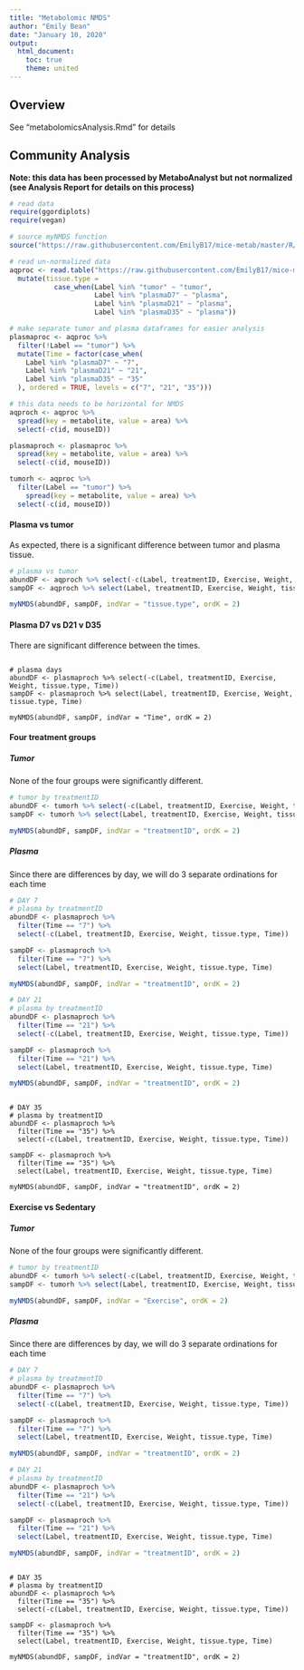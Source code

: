 ```yaml
---
title: "Metabolomic NMDS"
author: "Emily Bean"
date: "January 10, 2020"
output:
  html_document:
    toc: true
    theme: united
---
```


## Overview

See "metabolomicsAnalysis.Rmd" for details

## Community Analysis

**Note: this data has been processed by MetaboAnalyst but not normalized (see Analysis Report for details on this process)**

```r
# read data
require(ggordiplots)
require(vegan)

# source myNMDS function
source("https://raw.githubusercontent.com/EmilyB17/mice-metab/master/R/FUNCTIONmyNMDS.R")

# read un-normalized data
aqproc <- read.table("https://raw.githubusercontent.com/EmilyB17/mice-metab/master/data/aqueousCleanedNotNormalized.txt", header = TRUE, stringsAsFactors = TRUE) %>% 
  mutate(tissue.type =
           case_when(Label %in% "tumor" ~ "tumor",
                     Label %in% "plasmaD7" ~ "plasma",
                     Label %in% "plasmaD21" ~ "plasma",
                     Label %in% "plasmaD35" ~ "plasma"))

# make separate tumor and plasma dataframes for easier analysis 
plasmaproc <- aqproc %>% 
  filter(!Label == "tumor") %>% 
  mutate(Time = factor(case_when(
    Label %in% "plasmaD7" ~ "7",
    Label %in% "plasmaD21" ~ "21",
    Label %in% "plasmaD35" ~ "35"
  ), ordered = TRUE, levels = c("7", "21", "35")))

# this data needs to be horizontal for NMDS
aqproch <- aqproc %>% 
  spread(key = metabolite, value = area) %>% 
  select(-c(id, mouseID))

plasmaproch <- plasmaproc %>% 
  spread(key = metabolite, value = area) %>% 
  select(-c(id, mouseID))

tumorh <- aqproc %>% 
  filter(Label == "tumor") %>% 
    spread(key = metabolite, value = area) %>% 
  select(-c(id, mouseID))


```

#### Plasma vs tumor

As expected, there is a significant difference between tumor and plasma tissue.
```r

# plasma vs tumor
abundDF <- aqproch %>% select(-c(Label, treatmentID, Exercise, Weight, tissue.type))
sampDF <- aqproch %>% select(Label, treatmentID, Exercise, Weight, tissue.type)

myNMDS(abundDF, sampDF, indVar = "tissue.type", ordK = 2)

```

#### Plasma D7 vs D21 v D35

There are significant difference between the times.
```{#r}

# plasma days
abundDF <- plasmaproch %>% select(-c(Label, treatmentID, Exercise, Weight, tissue.type, Time))
sampDF <- plasmaproch %>% select(Label, treatmentID, Exercise, Weight, tissue.type, Time)

myNMDS(abundDF, sampDF, indVar = "Time", ordK = 2)

```

#### Four treatment groups

##### Tumor

None of the four groups were significantly different. 
```r
# tumor by treatmentID
abundDF <- tumorh %>% select(-c(Label, treatmentID, Exercise, Weight, tissue.type))
sampDF <- tumorh %>% select(Label, treatmentID, Exercise, Weight, tissue.type)

myNMDS(abundDF, sampDF, indVar = "treatmentID", ordK = 2)
```

##### Plasma

Since there are differences by day, we will do 3 separate ordinations for each time
```r

# DAY 7
# plasma by treatmentID
abundDF <- plasmaproch %>% 
  filter(Time == "7") %>% 
  select(-c(Label, treatmentID, Exercise, Weight, tissue.type, Time))

sampDF <- plasmaproch %>% 
  filter(Time == "7") %>% 
  select(Label, treatmentID, Exercise, Weight, tissue.type, Time)

myNMDS(abundDF, sampDF, indVar = "treatmentID", ordK = 2)
```

```r

# DAY 21
# plasma by treatmentID
abundDF <- plasmaproch %>% 
  filter(Time == "21") %>% 
  select(-c(Label, treatmentID, Exercise, Weight, tissue.type, Time))

sampDF <- plasmaproch %>% 
  filter(Time == "21") %>% 
  select(Label, treatmentID, Exercise, Weight, tissue.type, Time)

myNMDS(abundDF, sampDF, indVar = "treatmentID", ordK = 2)
```

```{#r}

# DAY 35
# plasma by treatmentID
abundDF <- plasmaproch %>% 
  filter(Time == "35") %>% 
  select(-c(Label, treatmentID, Exercise, Weight, tissue.type, Time))

sampDF <- plasmaproch %>% 
  filter(Time == "35") %>% 
  select(Label, treatmentID, Exercise, Weight, tissue.type, Time)

myNMDS(abundDF, sampDF, indVar = "treatmentID", ordK = 2)
```


#### Exercise vs Sedentary

##### Tumor


None of the four groups were significantly different. 
```r
# tumor by treatmentID
abundDF <- tumorh %>% select(-c(Label, treatmentID, Exercise, Weight, tissue.type))
sampDF <- tumorh %>% select(Label, treatmentID, Exercise, Weight, tissue.type)

myNMDS(abundDF, sampDF, indVar = "Exercise", ordK = 2)
```

##### Plasma

Since there are differences by day, we will do 3 separate ordinations for each time
```r

# DAY 7
# plasma by treatmentID
abundDF <- plasmaproch %>% 
  filter(Time == "7") %>% 
  select(-c(Label, treatmentID, Exercise, Weight, tissue.type, Time))

sampDF <- plasmaproch %>% 
  filter(Time == "7") %>% 
  select(Label, treatmentID, Exercise, Weight, tissue.type, Time)

myNMDS(abundDF, sampDF, indVar = "treatmentID", ordK = 2)
```

```r

# DAY 21
# plasma by treatmentID
abundDF <- plasmaproch %>% 
  filter(Time == "21") %>% 
  select(-c(Label, treatmentID, Exercise, Weight, tissue.type, Time))

sampDF <- plasmaproch %>% 
  filter(Time == "21") %>% 
  select(Label, treatmentID, Exercise, Weight, tissue.type, Time)

myNMDS(abundDF, sampDF, indVar = "treatmentID", ordK = 2)
```

```{#r}

# DAY 35
# plasma by treatmentID
abundDF <- plasmaproch %>% 
  filter(Time == "35") %>% 
  select(-c(Label, treatmentID, Exercise, Weight, tissue.type, Time))

sampDF <- plasmaproch %>% 
  filter(Time == "35") %>% 
  select(Label, treatmentID, Exercise, Weight, tissue.type, Time)

myNMDS(abundDF, sampDF, indVar = "treatmentID", ordK = 2)
```

